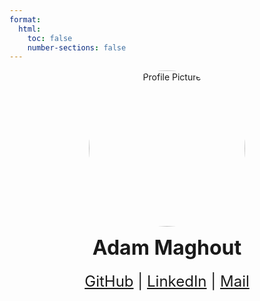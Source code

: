 ---
format:
  html:
    toc: false
    number-sections: false
---

<p align="center">
  <!-- Profile Image -->
  <img src="images/profile.jpg" alt="Profile Picture" style="border-radius: 50%; width: 250px; height: 250px;">
</p>

<p align="center" style="font-size: 2rem; font-weight: bold; margin: 10px 0;">
Adam Maghout
</p>

<p align="center" style="font-size: 1.5rem; margin-top: 20px;">
  [GitHub](https://github.com/Adlieben){target="_blank"} | 
  [LinkedIn](https://www.linkedin.com/in/adam-maghout-130565213/){target="_blank"} | 
  [Mail](mailto:a.maghout@uu.nl)
</p>
